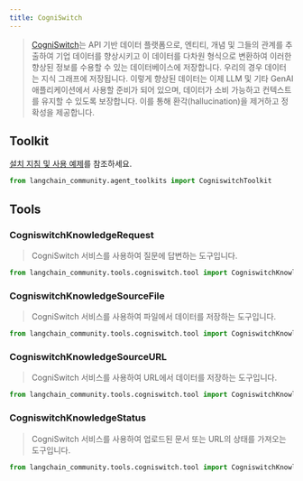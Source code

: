 ```yaml
---
title: CogniSwitch
---
```


>[CogniSwitch](https://www.cogniswitch.ai/aboutus)는 API 기반 데이터 플랫폼으로,
> 엔티티, 개념 및 그들의 관계를 추출하여 기업 데이터를 향상시키고
> 이 데이터를 다차원 형식으로 변환하여
> 이러한 향상된 정보를 수용할 수 있는 데이터베이스에 저장합니다. 우리의 경우 데이터는
> 지식 그래프에 저장됩니다. 이렇게 향상된 데이터는 이제 LLM 및
> 기타 GenAI 애플리케이션에서 사용할 준비가 되어 있으며, 데이터가 소비 가능하고 컨텍스트를 유지할 수 있도록 보장합니다.
> 이를 통해 환각(hallucination)을 제거하고 정확성을 제공합니다.

## Toolkit

[설치 지침 및 사용 예제](/oss/integrations/tools/cogniswitch)를 참조하세요.

```python
from langchain_community.agent_toolkits import CogniswitchToolkit
```

## Tools

### CogniswitchKnowledgeRequest

>CogniSwitch 서비스를 사용하여 질문에 답변하는 도구입니다.

```python
from langchain_community.tools.cogniswitch.tool import CogniswitchKnowledgeRequest
```

### CogniswitchKnowledgeSourceFile

>CogniSwitch 서비스를 사용하여 파일에서 데이터를 저장하는 도구입니다.

```python
from langchain_community.tools.cogniswitch.tool import CogniswitchKnowledgeSourceFile
```

### CogniswitchKnowledgeSourceURL

>CogniSwitch 서비스를 사용하여 URL에서 데이터를 저장하는 도구입니다.

```python
from langchain_community.tools.cogniswitch.tool import CogniswitchKnowledgeSourceURL
```

### CogniswitchKnowledgeStatus

>CogniSwitch 서비스를 사용하여 업로드된 문서 또는 URL의 상태를 가져오는 도구입니다.

```python
from langchain_community.tools.cogniswitch.tool import CogniswitchKnowledgeStatus
```